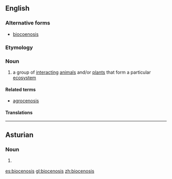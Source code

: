 ==English==

===Alternative forms===
* [[biocoenosis]]

===Etymology===
{{rfe|lang=en}}

===Noun===
{{en-noun|~|biocenoses}}

# {{lb|en|biology}} a group of [[interacting]] [[animal]]s and/or [[plant]]s that form a particular [[ecosystem]]

====Related terms====
* [[agrocenosis]]

====Translations====
{{trans-see|biocoenosis}}

----

==Asturian==

===Noun===
{{ast-noun|f|biocenosis}}

# {{lb|ast|biology}} {{l|en|biocoenosis}} {{gloss|community of organisms}}

[[es:biocenosis]]
[[gl:biocenosis]]
[[zh:biocenosis]]